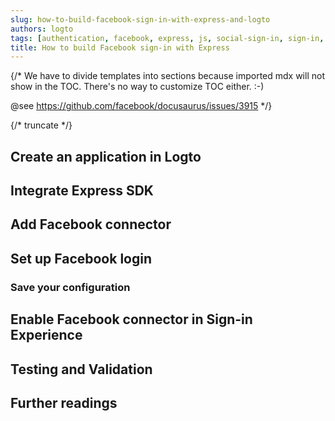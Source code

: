 ```yaml
---
slug: how-to-build-facebook-sign-in-with-express-and-logto
authors: logto
tags: [authentication, facebook, express, js, social-sign-in, sign-in, login]
title: How to build Facebook sign-in with Express
---
```


{/*
  We have to divide templates into sections because imported mdx will not show in the TOC.
  There's no way to customize TOC either. :-)

  @see https://github.com/facebook/docusaurus/issues/3915
*/}



{/* truncate */}

<Intro connector={connector} sdk="Express" link="https://expressjs.com/" />

## Create an application in Logto

<CreateApplication type="Traditional web" framework="Express" />

## Integrate Express SDK

<IntegrateSdk />

## Add Facebook connector

<AddSocialConnector connector={connector} framework="Express" />

## Set up Facebook login

<ConnectorGuide />

### Save your configuration

<SaveYourConfiguration connector={connector} />

## Enable Facebook connector in Sign-in Experience

<EnableSocialConnector connector={connector} />

## Testing and Validation

<TestingAndValidation connector={connector} sdk="Express" />

## Further readings

<FurtherReadings />